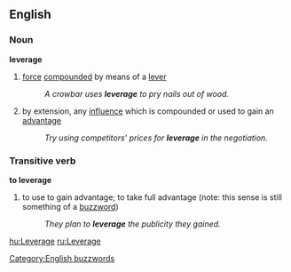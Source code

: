 ==English==
===Noun===
'''leverage'''
#[[force]] [[compounded]] by means of a [[lever]]
#:''A crowbar uses '''leverage''' to pry nails out of wood.''
# by extension, any [[influence]] which is compounded or used to gain an [[advantage]]
#:''Try using competitors' prices for '''leverage''' in the negotiation.''

===Transitive verb===
'''to leverage''' 
#to use to gain advantage; to take full advantage (note: this sense is still something of a [[buzzword]])
#:''They plan to '''leverage''' the publicity they gained.''

[[Category:English buzzwords]]

[[hu:Leverage]]
[[ru:Leverage]]